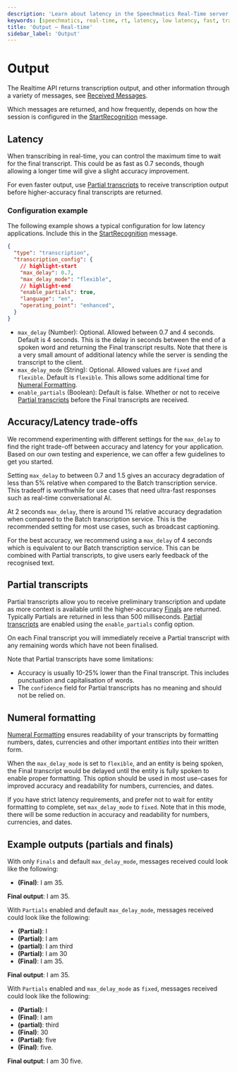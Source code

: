 ```yaml
---
description: 'Learn about latency in the Speechmatics Real-Time server'
keywords: [speechmatics, real-time, rt, latency, low latency, fast, transcription, speech recognition, asr]
title: 'Output – Real-time'
sidebar_label: 'Output'
---
```


# Output

The Realtime API returns transcription output, and other information through a variety of messages, see [Received Messages](/api-ref/realtime-transcription-websocket#received-messages).

Which messages are returned, and how frequently, depends on how the session is configured in the [StartRecognition](/api-ref/realtime-transcription-websocket#startrecognition) message.

## Latency

When transcribing in real-time, you can control the maximum time to wait for the final transcript. This could be as fast as 0.7 seconds, though allowing a longer time will give a slight accuracy improvement. 

For even faster output, use [Partial transcripts](#partial-transcripts) to receive transcription output before higher-accuracy final transcripts are returned.

### Configuration example
The following example shows a typical configuration for low latency applications. Include this in the [StartRecognition](/api-ref/realtime-transcription-websocket#startrecognition) message.

```json
{
  "type": "transcription",
  "transcription_config": {
    // highlight-start
    "max_delay": 0.7,
    "max_delay_mode": "flexible",
    // highlight-end
    "enable_partials": true,
    "language": "en",
    "operating_point": "enhanced",
  }
}
```

- `max_delay` (Number): Optional. Allowed between 0.7 and 4 seconds. Default is 4 seconds. This is the delay in seconds between the end of a spoken word and returning the Final transcript results. Note that there is a very small amount of additional latency while the server is sending the transcript to the client.
- `max_delay_mode` (String): Optional. Allowed values are `fixed` and `flexible`. Default is `flexible`. This allows some additional time for [Numeral Formatting](#smart-formatting).
- `enable_partials` (Boolean): Default is false. Whether or not to receive [Partial transcripts](#partial-transcripts) before the Final transcripts are received.

## Accuracy/Latency trade-offs

We recommend experimenting with different settings for the `max_delay` to find the right trade-off between accuracy and latency for your application. Based on our own testing and experience, we can offer a few guidelines to get you started.

Setting `max_delay` to between 0.7 and 1.5 gives an accuracy degradation of less than 5% relative when compared to the Batch transcription service. This tradeoff is worthwhile for use cases that need ultra-fast responses such as real-time conversational AI.

At 2 seconds `max_delay`, there is around 1% relative accuracy degradation when compared to the Batch transcription service. This is the recommended setting for most use cases, such as broadcast captioning.

For the best accuracy, we recommend using a `max_delay` of 4 seconds which is equivalent to our Batch transcription service. This can be combined with Partial transcripts, to give users early feedback of the recognised text.

## Partial transcripts

Partial transcripts allow you to receive preliminary transcription and update as more context is available until the higher-accuracy [Finals](/api-ref/realtime-transcription-websocket#addtranscript) are returned. Typically Partials are returned in less than 500 milliseconds. [Partial transcripts](/api-ref/realtime-transcription-websocket.mdx#addpartialtranscript) are enabled using the `enable_partials` config option. 

On each Final transcript you will immediately receive a Partial transcript with any remaining words which have not been finalised.

Note that Partial transcripts have some limitations:
- Accuracy is usually 10-25% lower than the Final transcript. This includes punctuation and capitalisation of words.
- The `confidence` field for Partial transcripts has no meaning and should not be relied on.

## Numeral formatting

[Numeral Formatting](/speech-to-text/formatting#smart-formatting) ensures readability of your transcripts by formatting numbers, dates, currencies and other important _entities_ into their written form.

When the `max_delay_mode` is set to `flexible`, and an entity is being spoken, the Final transcript would be delayed until the entity is fully spoken to enable proper formatting. This option should be used in most use-cases for improved accuracy and readability for numbers, currencies, and dates. 

If you have strict latency requirements, and prefer not to wait for entity formatting to complete, set `max_delay_mode` to `fixed`. Note that in this mode, there will be some reduction in accuracy and readability for numbers, currencies, and dates.

## Example outputs (partials and finals)
With only `Finals` and default `max_delay_mode`, messages received could look like the following:

- **(Final)**: I am 35.

**Final output**: I am 35.

With `Partials` enabled and default `max_delay_mode`, messages received could look like the following:

- **(Partial)**: I
- **(Partial)**: I am
- **(partial)**: I am third
- **(Partial)**: I am 30
- **(Final)**: I am 35.

**Final output**: I am 35.

With `Partials` enabled and `max_delay_mode` as `fixed`, messages received could look like the following:

- **(Partial)**: I
- **(Final)**: I am
- **(partial)**: third
- **(Final)**: 30
- **(Partial)**: five
- **(Final)**: five.

**Final output**: I am 30 five.